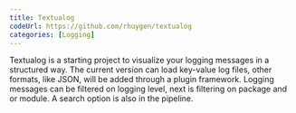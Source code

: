 ```yaml
---
title: Textualog
codeUrl: https://github.com/rhuygen/textualog
categories: [Logging]
---
```


Textualog is a starting project to visualize your logging messages in a structured way. The current version can load key-value log files, other formats, like JSON, will be added through a plugin framework. Logging messages can be filtered on logging level, next is filtering on package and or module. A search option is also in the pipeline.
